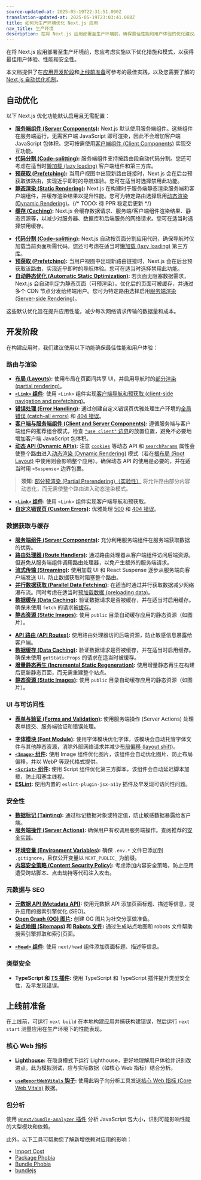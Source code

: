 ```yaml
---
source-updated-at: 2025-05-19T22:31:51.000Z
translation-updated-at: 2025-05-19T23:03:41.088Z
title: 如何为生产环境优化 Next.js 应用
nav_title: 生产环境
description: 在将 Next.js 应用部署至生产环境前，确保最佳性能和用户体验的优化建议。
---
```


在将 Next.js 应用部署至生产环境前，您应考虑实施以下优化措施和模式，以获得最佳用户体验、性能和安全性。

本文档提供了在[应用开发阶段](#during-development)和[上线前准备](#before-going-to-production)可参考的最佳实践，以及您需要了解的[Next.js 自动优化机制](#automatic-optimizations)。

## 自动优化

以下 Next.js 优化功能默认启用且无需配置：

<AppOnly>

- **[服务端组件 (Server Components)](/docs/app/getting-started/server-and-client-components):** Next.js 默认使用服务端组件。这些组件在服务端运行，无需客户端 JavaScript 即可渲染，因此不会增加客户端 JavaScript 包体积。您可按需使用[客户端组件 (Client Components)](/docs/app/getting-started/server-and-client-components) 实现交互功能。
- **[代码分割 (Code-splitting)](/docs/app/building-your-application/routing/linking-and-navigating#how-routing-and-navigation-works):** 服务端组件支持按路由段自动代码分割。您还可考虑在适当时[懒加载 (lazy loading)](/docs/app/guides/lazy-loading) 客户端组件和第三方库。
- **[预获取 (Prefetching)](/docs/app/building-your-application/routing/linking-and-navigating#2-prefetching):** 当用户视图中出现新路由链接时，Next.js 会在后台预获取该路由，实现近乎即时的导航体验。您可在适当时选择禁用此功能。
- **[静态渲染 (Static Rendering)](/docs/app/getting-started/partial-prerendering#static-rendering):** Next.js 在构建时于服务端静态渲染服务端和客户端组件，并缓存渲染结果以提升性能。您可为特定路由选择启用[动态渲染 (Dynamic Rendering)](/docs/app/getting-started/partial-prerendering#dynamic-rendering)。{/* TODO: 待 PPR 稳定后更新 */}
- **[缓存 (Caching)](/docs/app/deep-dive/caching):** Next.js 会缓存数据请求、服务端/客户端组件渲染结果、静态资源等，以减少对服务器、数据库和后端服务的网络请求。您可在适当时选择禁用缓存。

</AppOnly>

<PagesOnly>

- **[代码分割 (Code-splitting)](/docs/pages/building-your-application/routing/pages-and-layouts):** Next.js 自动按页面分割应用代码，确保导航时仅加载当前页面所需代码。您还可考虑在适当时[懒加载 (lazy loading)](/docs/pages/guides/lazy-loading) 第三方库。
- **[预获取 (Prefetching)](/docs/pages/api-reference/components/link#prefetch):** 当用户视图中出现新路由链接时，Next.js 会在后台预获取该路由，实现近乎即时的导航体验。您可在适当时选择禁用此功能。
- **[自动静态优化 (Automatic Static Optimization)](/docs/pages/building-your-application/rendering/automatic-static-optimization):** 若页面无阻塞数据需求，Next.js 会自动判定为静态页面（可预渲染）。优化后的页面可被缓存，并通过多个 CDN 节点分发给终端用户。您可为特定路由选择启用[服务端渲染 (Server-side Rendering)](/docs/pages/building-your-application/data-fetching/get-server-side-props)。

</PagesOnly>

这些默认优化旨在提升应用性能，减少每次网络请求传输的数据量和成本。

## 开发阶段

在构建应用时，我们建议使用以下功能确保最佳性能和用户体验：

### 路由与渲染

<AppOnly>

- **[布局 (Layouts)](/docs/app/building-your-application/routing/layouts-and-templates#layouts):** 使用布局在页面间共享 UI，并启用导航时的[部分渲染 (partial rendering)](/docs/app/building-your-application/routing/linking-and-navigating#4-partial-rendering)。
- **[`<Link>` 组件](/docs/app/building-your-application/routing/linking-and-navigating#link-component):** 使用 `<Link>` 组件实现[客户端导航和预获取 (client-side navigation and prefetching)](/docs/app/building-your-application/routing/linking-and-navigating#how-routing-and-navigation-works)。
- **[错误处理 (Error Handling)](/docs/app/building-your-application/routing/error-handling):** 通过创建自定义错误页优雅处理生产环境的[全局错误 (catch-all errors)](/docs/app/building-your-application/routing/error-handling) 和 [404 错误](/docs/app/api-reference/file-conventions/not-found)。
- **[客户端与服务端组件 (Client and Server Components)](/docs/app/getting-started/server-and-client-components#examples):** 遵循服务端与客户端组件的推荐组合模式，检查 [`"use client"` 边界](/docs/app/getting-started/server-and-client-components#examples#moving-client-components-down-the-tree)的放置位置，避免不必要地增加客户端 JavaScript 包体积。
- **[动态 API (Dynamic APIs)](/docs/app/getting-started/partial-prerendering#dynamic-rendering):** 注意 [`cookies`](/docs/app/api-reference/functions/cookies) 等动态 API 和 [`searchParams`](/docs/app/api-reference/file-conventions/page#searchparams-optional) 属性会使整个路由进入[动态渲染 (Dynamic Rendering)](/docs/app/getting-started/partial-prerendering#dynamic-rendering) 模式（若在[根布局 (Root Layout)](/docs/app/building-your-application/routing/layouts-and-templates#root-layout-required) 中使用则会影响整个应用）。确保动态 API 的使用是必要的，并在适当时用 `<Suspense>` 边界包裹。

> **须知**: [部分预渲染 (Partial Prerendering)（实验性）](/blog/next-14#partial-prerendering-preview) 将允许路由部分内容动态化，而无需使整个路由进入动态渲染模式。

</AppOnly>

<PagesOnly>

- **[`<Link>` 组件](/docs/pages/building-your-application/routing/linking-and-navigating):** 使用 `<Link>` 组件实现客户端导航和预获取。
- **[自定义错误页 (Custom Errors)](/docs/pages/building-your-application/routing/custom-error):** 优雅处理 [500](/docs/pages/building-your-application/routing/custom-error#500-page) 和 [404 错误](/docs/pages/building-your-application/routing/custom-error#404-page)。

</PagesOnly>

### 数据获取与缓存

<AppOnly>

- **[服务端组件 (Server Components)](/docs/app/building-your-application/data-fetching/fetching):** 充分利用服务端组件在服务端获取数据的优势。
- **[路由处理器 (Route Handlers)](/docs/app/building-your-application/routing/route-handlers):** 通过路由处理器从客户端组件访问后端资源。但避免从服务端组件调用路由处理器，以免产生额外的服务端请求。
- **[流式传输 (Streaming)](/docs/app/building-your-application/routing/loading-ui-and-streaming):** 使用加载 UI 和 React Suspense 逐步从服务端向客户端发送 UI，防止数据获取时阻塞整个路由。
- **[并行数据获取 (Parallel Data Fetching)](/docs/app/building-your-application/data-fetching/fetching#parallel-and-sequential-data-fetching):** 在适当时通过并行获取数据减少网络瀑布流。同时考虑在适当时[预加载数据 (preloading data)](/docs/app/building-your-application/data-fetching/fetching#preloading-data)。
- **[数据缓存 (Data Caching)](/docs/app/deep-dive/caching#data-cache):** 验证数据请求是否被缓存，并在适当时启用缓存。确保未使用 `fetch` 的请求被[缓存](/docs/app/api-reference/functions/unstable_cache)。
- **[静态资源 (Static Images)](/docs/app/api-reference/file-conventions/public-folder):** 使用 `public` 目录自动缓存应用的静态资源（如图片）。

</AppOnly>

<PagesOnly>

- **[API 路由 (API Routes)](/docs/pages/building-your-application/routing/api-routes):** 使用路由处理器访问后端资源，防止敏感信息暴露给客户端。
- **[数据缓存 (Data Caching)](/docs/pages/building-your-application/data-fetching/get-static-props):** 验证数据请求是否被缓存，并在适当时启用缓存。确保未使用 `getStaticProps` 的请求在适当时被缓存。
- **[增量静态再生 (Incremental Static Regeneration)](/docs/pages/building-your-application/data-fetching/incremental-static-regeneration):** 使用增量静态再生在构建后更新静态页面，而无需重建整个站点。
- **[静态资源 (Static Images)](/docs/pages/api-reference/file-conventions/public-folder):** 使用 `public` 目录自动缓存应用的静态资源（如图片）。

</PagesOnly>

### UI 与可访问性

<AppOnly>

- **[表单与验证 (Forms and Validation)](/docs/app/building-your-application/data-fetching/server-actions-and-mutations#forms):** 使用服务端操作 (Server Actions) 处理表单提交、服务端验证和错误处理。

</AppOnly>

- **[字体模块 (Font Module)](/docs/app/api-reference/components/font):** 使用字体模块优化字体，该模块会自动托管字体文件与其他静态资源，消除外部网络请求并减少[布局偏移 (layout shift)](https://web.dev/articles/cls)。
- **[`<Image>` 组件](/docs/app/api-reference/components/image):** 使用 Image 组件优化图片，该组件会自动优化图片、防止布局偏移，并以 WebP 等现代格式提供。
- **[`<Script>` 组件](/docs/app/guides/scripts):** 使用 Script 组件优化第三方脚本，该组件会自动延迟脚本加载，防止阻塞主线程。
- **[ESLint](/docs/architecture/accessibility#linting):** 使用内置的 `eslint-plugin-jsx-a11y` 插件及早发现可访问性问题。

### 安全性

<AppOnly>

- **[数据标记 (Tainting)](/docs/app/building-your-application/data-fetching/fetching#preventing-sensitive-data-from-being-exposed-to-the-client):** 通过标记数据对象或特定值，防止敏感数据暴露给客户端。
- **[服务端操作 (Server Actions)](/docs/app/building-your-application/data-fetching/server-actions-and-mutations#authentication-and-authorization):** 确保用户有权调用服务端操作。查阅推荐的[安全实践](/blog/security-nextjs-server-components-actions)。

</AppOnly>

- **[环境变量 (Environment Variables)](/docs/app/guides/environment-variables):** 确保 `.env.*` 文件已添加到 `.gitignore`，且仅公开变量以 `NEXT_PUBLIC_` 为前缀。
- **[内容安全策略 (Content Security Policy)](/docs/app/guides/content-security-policy):** 考虑添加内容安全策略，防止应用遭受跨站脚本、点击劫持等代码注入攻击。

### 元数据与 SEO

<AppOnly>

- **[元数据 API (Metadata API)](/docs/app/getting-started/metadata-and-og-images):** 使用元数据 API 添加页面标题、描述等信息，提升应用的搜索引擎优化 (SEO)。
- **[Open Graph (OG) 图片](/docs/app/api-reference/file-conventions/metadata/opengraph-image):** 创建 OG 图片为社交分享做准备。
- **[站点地图 (Sitemaps)](/docs/app/api-reference/functions/generate-sitemaps) 和 [Robots 文件](/docs/app/api-reference/file-conventions/metadata/robots):** 通过生成站点地图和 robots 文件帮助搜索引擎抓取和索引页面。

</AppOnly>

<PagesOnly>

- **[`<Head>` 组件](/docs/pages/api-reference/components/head):** 使用 `next/head` 组件添加页面标题、描述等信息。

</PagesOnly>

### 类型安全

- **TypeScript 和 [TS 插件](/docs/app/api-reference/config/typescript):** 使用 TypeScript 和 TypeScript 插件提升类型安全性，及早发现错误。

## 上线前准备

在上线前，可运行 `next build` 在本地构建应用并捕获构建错误，然后运行 `next start` 测量应用在生产环境下的性能表现。

### 核心 Web 指标

- **[Lighthouse](https://developers.google.com/web/tools/lighthouse):** 在隐身模式下运行 Lighthouse，更好地理解用户体验并识别改进点。此为模拟测试，应与实际数据（如核心 Web 指标）结合分析。

<AppOnly>

- **[`useReportWebVitals` 钩子](/docs/app/api-reference/functions/use-report-web-vitals):** 使用此钩子向分析工具发送[核心 Web 指标 (Core Web Vitals)](https://web.dev/articles/vitals) 数据。

</AppOnly>

### 包分析

使用 [`@next/bundle-analyzer` 插件](/docs/app/guides/package-bundling#analyzing-javascript-bundles) 分析 JavaScript 包大小，识别可能影响性能的大型模块和依赖。

此外，以下工具可帮助您了解新增依赖对应用的影响：

- [Import Cost](https://marketplace.visualstudio.com/items?itemName=wix.vscode-import-cost)
- [Package Phobia](https://packagephobia.com/)
- [Bundle Phobia](https://bundlephobia.com/)
- [bundlejs](https://bundlejs.com/)